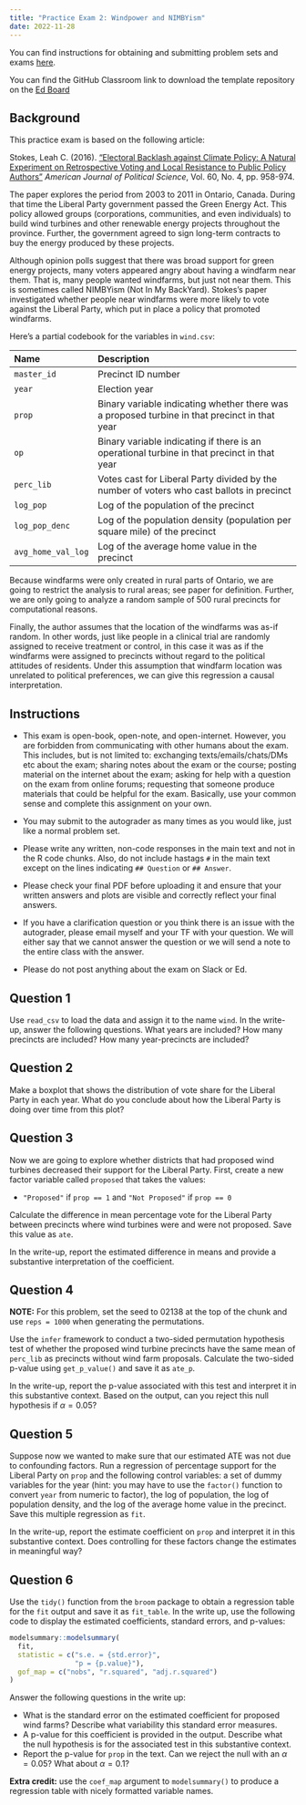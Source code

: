 ```yaml
---
title: "Practice Exam 2: Windpower and NIMBYism"
date: 2022-11-28
---
```


You can find instructions for obtaining and submitting problem sets and exams [here](/assignments/problem-sets.qmd).

You can find the GitHub Classroom link to download the template repository on the [Ed Board](https://edstem.org/us/courses/24957/resources)


## Background

This practice exam is based on the following article:

Stokes, Leah C. (2016). ["Electoral Backlash against Climate Policy: A Natural Experiment on Retrospective Voting and Local Resistance to Public Policy Authors"](https://doi.org/10.1111/ajps.12220) *American Journal of Political Science*, Vol. 60, No. 4, pp. 958-974.  

The paper explores the period from 2003 to 2011 in Ontario, Canada.  During that time the Liberal Party government passed the Green Energy Act. This policy allowed groups (corporations, communities, and even individuals) to build wind turbines and other renewable energy projects throughout the province.  Further, the government agreed to sign long-term contracts to buy the energy produced by these projects.

Although opinion polls suggest that there was broad support for green energy projects, many voters appeared angry about having a windfarm near them.  That is, many people wanted windfarms, but just not near them.  This is sometimes called NIMBYism (Not In My BackYard).  Stokes's paper investigated whether people near windfarms were more likely to vote against the Liberal Party, which put in place a policy that promoted windfarms.

Here's a partial codebook for the variables in `wind.csv`: 

------------------------------------------------------------------------------------
Name               Description
-----------------  -------------------------------------------------------------------
`master_id`        Precinct ID number 

`year`             Election year

`prop`             Binary variable indicating whether there was a proposed turbine in that precinct in that year 

`op`               Binary variable indicating if there is an operational turbine in that precinct in that year

`perc_lib`         Votes cast for Liberal Party divided by the number of voters who cast ballots in precinct

`log_pop`          Log of the population of the precinct

`log_pop_denc`     Log of the population density (population per square mile) of the precinct

`avg_home_val_log` Log of the average home value in the precinct

------------------------------------------------------------------------------------

Because windfarms were only created in rural parts of Ontario, we are going to restrict the analysis to rural areas; see paper for definition.  Further, we are only going to analyze a random sample of 500 rural precincts for computational reasons. 

Finally, the author assumes that the location of the windfarms was as-if random.  In other words, just like people in a clinical trial are randomly assigned to receive treatment or control, in this case it was as if the windfarms were assigned to precincts without regard to the political attitudes of residents. Under this assumption that windfarm location was unrelated to political preferences, we can give this regression a causal interpretation.

\newpage

## Instructions

- This exam is open-book, open-note, and open-internet. However, you are forbidden from communicating with other humans about the exam. This includes, but is not limited to: exchanging texts/emails/chats/DMs etc about the exam; sharing notes about the exam or the course; posting material on the internet about the exam; asking for help with a question on the exam from online forums; requesting that someone produce materials that could be helpful for the exam. Basically, use your common sense and complete this assignment on your own. 

- You may submit to the autograder as many times as you would like, just like a normal problem set. 

- Please write any written, non-code responses in the main text and not in the R code chunks. Also, do not include hastags `#` in the main text except on the lines indicating `## Question` or `## Answer`. 

- Please check your final PDF before uploading it and ensure that your written answers and plots are visible and correctly reflect your final answers. 

- If you have a clarification question or you think there is an issue with the autograder, please email myself and your TF with your question. We will either say that we cannot answer the question or we will send a note to the entire class with the answer. 

- Please do not post anything about the exam on Slack or Ed. 

\newpage

## Question 1

Use `read_csv` to load the data and assign it to the name `wind`. In the write-up, answer the following questions.  What years are included?  How many precincts are included? How many year-precincts are included?

## Question 2

Make a boxplot that shows the distribution of vote share for the Liberal Party in each year.  What do you conclude about how the Liberal Party is doing over time from this plot?

## Question 3

Now we are going to explore whether districts that had proposed wind turbines decreased their support for the Liberal Party. First, create a new factor variable called `proposed` that takes the values:

- `"Proposed"` if `prop == 1` and `"Not Proposed"` if `prop == 0`

Calculate the difference in mean percentage vote for the Liberal Party between precincts where wind turbines were and were not proposed. Save this value as `ate`. 

In the write-up, report the estimated difference in means and provide a substantive interpretation of the coefficient. 

## Question 4


 **NOTE:** For this problem, set the seed to 02138 at the top of the chunk and use `reps = 1000` when generating the permutations. 

Use the `infer` framework to conduct a two-sided permutation hypothesis test of whether the proposed wind turbine precincts have the same mean of `perc_lib` as precincts without wind farm proposals. Calculate the two-sided p-value using `get_p_value()` and save it as `ate_p`. 


In the write-up, report the p-value associated with this test and interpret it in this substantive context. Based on the output, can you reject this null hypothesis if $\alpha = 0.05$? 

## Question 5

Suppose now we wanted to make sure that our estimated ATE was not due to confounding factors. Run a regression of percentage support for the Liberal Party on `prop` and the following control variables: a set of dummy variables for the year (hint: you may have to use the `factor()` function to convert `year` from numeric to factor), the log of population, the log of population density, and the log of the average home value in the precinct. Save this multiple regression as `fit`. 

In the write-up, report the estimate coefficient on `prop` and interpret it in this substantive context. Does controlling for these factors change the estimates in meaningful way?

## Question 6

Use the `tidy()` function from the `broom` package to obtain a regression table for the `fit` output and save it as `fit_table`. In the write up, use the following code to display the estimated coefficients, standard errors, and p-values:

```r
modelsummary::modelsummary(
  fit,
  statistic = c("s.e. = {std.error}",
                "p = {p.value}"),
  gof_map = c("nobs", "r.squared", "adj.r.squared")
)
```

Answer the following questions in the write up:


- What is the standard error on the estimated coefficient for proposed wind farms? Describe what variability this standard error measures. 
- A p-value for this coefficient is provided in the output. Describe what the null hypothesis is for the associated test in this substantive context.
- Report the p-value for `prop` in the text. Can we reject the null with an $\alpha = 0.05$? What about $\alpha = 0.1$?


 **Extra credit:** use the `coef_map` argument to `modelsummary()` to produce a regression table with nicely formatted variable names. 

